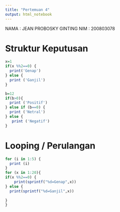 ---
title: "Pertemuan 4"
output: html_notebook
---

NAMA : JEAN PROBOSKY GINTING NIM : 200803078

# Struktur Keputusan

```{r}
x=1
if(x %%2==0) {
  print('Genap')
} else {
  print ('Ganjil')
}

b=12
if(b>0){
  print ('Positif')
} else if (b==0) {
  print ('Netral')
} else {
   print ('Negatif')
}
```

# Looping / Perulangan

```{r}
for (i in 1:5) {
  print (i)
}
for (x in 1:20){
if(x %%2==0) {
    print(sprintf("%d=Genap",x))
} else {
  print(sprintf("%d=Ganjil",x))
  
}
}
```
